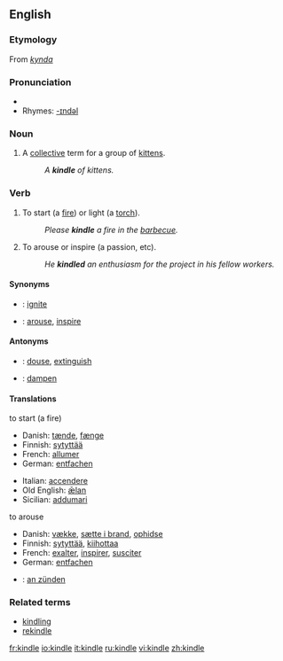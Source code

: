 {{was wotd|2006|October|3}}
==English==

===Etymology===
From {{ON.}} ''[[kynda]]''

===Pronunciation===
*{{audio|en-us-kindle.ogg|Audio (US)}}
*Rhymes: [[Rhymes:English:-ɪndəl|-ɪndəl]]

===Noun===
{{en-noun}}

# {{obsolete}} A [[collective]] term for a group of [[kitten]]s.
#:''A '''kindle''' of kittens.''

===Verb===
{{en-verb|kindl|ing}}

#{{transitive}} To start (a [[fire]]) or light (a [[torch]]).
#:''Please '''kindle''' a fire in the [[barbecue]].''
#{{transitive}} To arouse or inspire (a passion, etc).
#:''He '''kindled''' an enthusiasm for the project in his fellow workers.''

====Synonyms====
*{{italbrac|to start a fire}}: [[ignite]]
*{{italbrac|to arouse}}: [[arouse]], [[inspire]]

====Antonyms====
*{{italbrac|to start a fire}}: [[douse]], [[extinguish]]
*{{italbrac|to arouse}}: [[dampen]]

====Translations====
;to start (a fire)
{{top}}
*Danish: [[tænde]], [[fænge]]
*Finnish: [[sytyttää]]
*French: [[allumer]]
*German: [[entfachen]]
{{mid}}
*Italian: [[accendere]]
*Old English: [[ælan|ǣlan]]
*Sicilian: [[addumari]]
{{bottom}}

;to arouse
{{top}}
*Danish: [[vække]], [[sætte i brand]], [[ophidse]]
*Finnish: [[sytyttää]], [[kiihottaa]]
*French: [[exalter]], [[inspirer]], [[susciter]]
*German: [[entfachen]]
{{mid}}
{{bottom}}

{{checktrans}}
*{{ttbc|German}}: [[an zünden]]

===Related terms===
*[[kindling]]
*[[rekindle]]

[[fr:kindle]]
[[io:kindle]]
[[it:kindle]]
[[ru:kindle]]
[[vi:kindle]]
[[zh:kindle]]